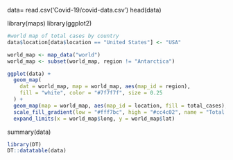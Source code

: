 data= read.csv('Covid-19/covid-data.csv')
head(data)

library(maps)
library(ggplot2)

```{r}
#world map of total cases by country
data$location[data$location == "United States"] <- "USA"

world_map <- map_data("world")
world_map <- subset(world_map, region != "Antarctica")

ggplot(data) +
  geom_map(
    dat = world_map, map = world_map, aes(map_id = region),
    fill = "white", color = "#7f7f7f", size = 0.25
  ) +
  geom_map(map = world_map, aes(map_id = location, fill = total_cases), size = 0.25) +
  scale_fill_gradient(low = "#fff7bc", high = "#cc4c02", name = "Total Cases") +
  expand_limits(x = world_map$long, y = world_map$lat)
```
summary(data)
```{r echo = FALSE}
library(DT)
DT::datatable(data)
```
